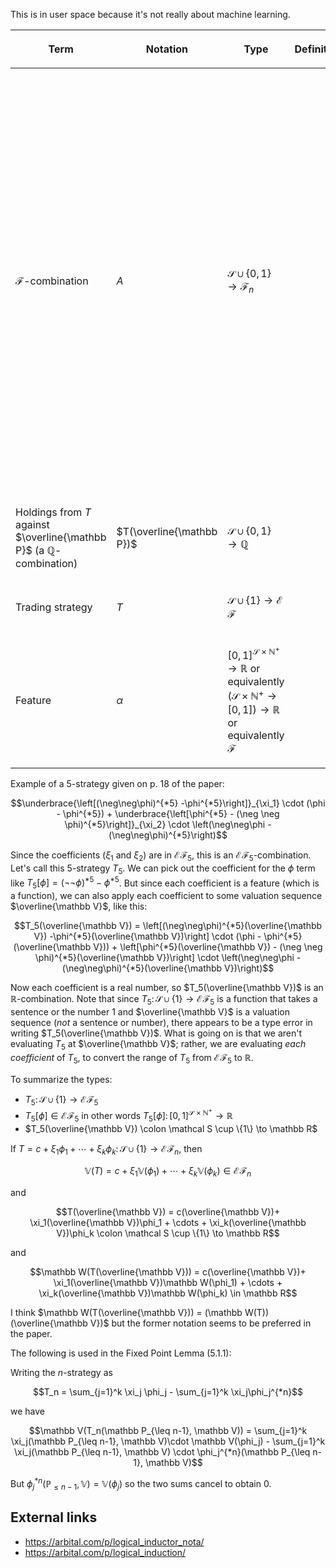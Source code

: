 This is in user space because it's not really about machine learning.

{| class="sortable wikitable"
|-
! Term !! Notation !! Type !! Definition !! Notes
|-
| <math>\mathcal F</math>-combination || <math>A</math> || <math>\mathcal S \cup \{0,1\} \to \mathcal F_n</math> || || Function application of an <math>\mathcal F</math>-combination uses square brackets instead of parentheses. Why? As far as I can tell, this is because each coefficient is in <math>\mathcal F</math> so is itself a function. This means we have two senses of "application": we can pick out the specific coefficient we want (square brackets), or we can apply each coefficient to return something (parentheses).
|-
| Holdings from <math>T</math> against <math>\overline{\mathbb P}</math> (a <math>\mathbb Q</math>-combination)|| <math>T(\overline{\mathbb P})</math> || <math>\mathcal S \cup \{0,1\} \to \mathbb Q</math> || ||
|-
| Trading strategy || <math>T</math> || <math>\mathcal S \cup \{1\} \to \mathcal{E\!F}</math> || ||
|-
| Feature || <math>\alpha</math> || <math>[0,1]^{\mathcal S \times \mathbb N^{+}} \to \mathbb R</math> or equivalently <math>(\mathcal S \times \mathbb N^{+} \to [0,1]) \to \mathbb R</math> or equivalently <math>\mathcal F</math> || ||
|}

Example of a 5-strategy given on p. 18 of the paper:

:<math>\underbrace{\left[(\neg\neg\phi)^{*5} -\phi^{*5}\right]}_{\xi_1} \cdot (\phi - \phi^{*5}) + \underbrace{\left[\phi^{*5} - (\neg \neg \phi)^{*5}\right]}_{\xi_2} \cdot \left(\neg\neg\phi - (\neg\neg\phi)^{*5}\right)</math>

Since the coefficients (<math>\xi_1</math> and <math>\xi_2</math>) are in <math>\mathcal{E\!F}_5</math>, this is an <math>\mathcal{E\!F}_5</math>-combination. Let's call this 5-strategy <math>T_5</math>. We can pick out the coefficient for the <math>\phi</math> term like <math>T_5[\phi] = (\neg\neg\phi)^{*5} -\phi^{*5}</math>. But since each coefficient is a feature (which is a function), we can also apply each coefficient to some valuation sequence <math>\overline{\mathbb V}</math>, like this:

:<math>T_5(\overline{\mathbb V}) = \left[(\neg\neg\phi)^{*5}(\overline{\mathbb V}) -\phi^{*5}(\overline{\mathbb V})\right] \cdot (\phi - \phi^{*5}(\overline{\mathbb V})) + \left[\phi^{*5}(\overline{\mathbb V}) - (\neg \neg \phi)^{*5}(\overline{\mathbb V})\right] \cdot \left(\neg\neg\phi - (\neg\neg\phi)^{*5}(\overline{\mathbb V})\right)</math>

Now each coefficient is a real number, so <math>T_5(\overline{\mathbb V})</math> is an <math>\mathbb R</math>-combination. Note that since <math>T_5\colon \mathcal S \cup \{1\} \to \mathcal{E\!F}_5</math> is a function that takes a sentence or the number <math>1</math> and <math>\overline{\mathbb V}</math> is a valuation sequence (''not'' a sentence or number), there appears to be a type error in writing <math>T_5(\overline{\mathbb V})</math>. What is going on is that we aren't evaluating <math>T_5</math> at <math>\overline{\mathbb V}</math>; rather, we are evaluating ''each coefficient'' of <math>T_5</math>, to convert the range of <math>T_5</math> from <math>\mathcal{E\!F}_5</math> to <math>\mathbb R</math>.

To summarize the types:

* <math>T_5 \colon \mathcal S \cup \{1\} \to \mathcal{E\!F}_5</math>
* <math>T_5[\phi] \in \mathcal{E\!F}_5</math> in other words <math>T_5[\phi] \colon [0,1]^{\mathcal S\times \mathbb N^{+}} \to \mathbb R</math>
* <math>T_5(\overline{\mathbb V}) \colon \mathcal S \cup \{1\} \to \mathbb R</math>

If <math>T = c + \xi_1\phi_1 + \cdots + \xi_k\phi_k \colon \mathcal S \cup \{1\} \to \mathcal{E\!F}_n</math>, then

:<math>\mathbb V(T) = c + \xi_1\mathbb V(\phi_1) + \cdots + \xi_k\mathbb V(\phi_k) \in \mathcal{E\!F}_n</math>

and

:<math>T(\overline{\mathbb V}) = c(\overline{\mathbb V})+ \xi_1(\overline{\mathbb V})\phi_1 + \cdots + \xi_k(\overline{\mathbb V})\phi_k \colon \mathcal S \cup \{1\} \to \mathbb R</math>

and

:<math>\mathbb W(T(\overline{\mathbb V})) = c(\overline{\mathbb V})+ \xi_1(\overline{\mathbb V})\mathbb W(\phi_1) + \cdots + \xi_k(\overline{\mathbb V})\mathbb W(\phi_k) \in \mathbb R</math>

I think <math>\mathbb W(T(\overline{\mathbb V})) = (\mathbb W(T))(\overline{\mathbb V})</math> but the former notation seems to be preferred in the paper.

The following is used in the Fixed Point Lemma (5.1.1):

Writing the <math>n</math>-strategy as

:<math>T_n = \sum_{j=1}^k \xi_j \phi_j - \sum_{j=1}^k \xi_j\phi_j^{*n}</math>

we have

:<math>\mathbb V(T_n(\mathbb P_{\leq n-1}, \mathbb V)) = \sum_{j=1}^k \xi_j(\mathbb P_{\leq n-1}, \mathbb V)\cdot \mathbb V(\phi_j) - \sum_{j=1}^k \xi_j(\mathbb P_{\leq n-1}, \mathbb V) \cdot \phi_j^{*n}(\mathbb P_{\leq n-1}, \mathbb V)</math>

But <math>\phi_j^{*n}(\mathbb P_{\leq n-1}, \mathbb V) = \mathbb V(\phi_j)</math> so the two sums cancel to obtain <math>0</math>.

==External links==

* https://arbital.com/p/logical_inductor_nota/
* https://arbital.com/p/logical_induction/
